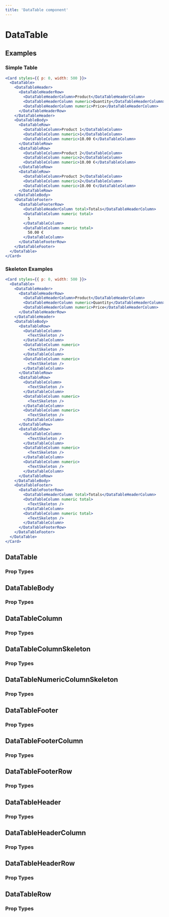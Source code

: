 ```yaml
---
title: 'DataTable component'
---
```


# DataTable

## Examples

### Simple Table

```jsx live=true
<Card styles={{ p: 0, width: 500 }}>
  <DataTable>
    <DataTableHeader>
      <DataTableHeaderRow>
        <DataTableHeaderColumn>Product</DataTableHeaderColumn>
        <DataTableHeaderColumn numeric>Quantity</DataTableHeaderColumn>
        <DataTableHeaderColumn numeric>Price</DataTableHeaderColumn>
      </DataTableHeaderRow>
    </DataTableHeader>
    <DataTableBody>
      <DataTableRow>
        <DataTableColumn>Product 1</DataTableColumn>
        <DataTableColumn numeric>1</DataTableColumn>
        <DataTableColumn numeric>10.00 €</DataTableColumn>
      </DataTableRow>
      <DataTableRow>
        <DataTableColumn>Product 2</DataTableColumn>
        <DataTableColumn numeric>2</DataTableColumn>
        <DataTableColumn numeric>10.00 €</DataTableColumn>
      </DataTableRow>
      <DataTableRow>
        <DataTableColumn>Product 3</DataTableColumn>
        <DataTableColumn numeric>2</DataTableColumn>
        <DataTableColumn numeric>10.00 €</DataTableColumn>
      </DataTableRow>
    </DataTableBody>
    <DataTableFooter>
      <DataTableFooterRow>
        <DataTableHeaderColumn total>Totals</DataTableHeaderColumn>
        <DataTableColumn numeric total>
          5
        </DataTableColumn>
        <DataTableColumn numeric total>
          50.00 €
        </DataTableColumn>
      </DataTableFooterRow>
    </DataTableFooter>
  </DataTable>
</Card>
```

### Skeleton Examples

```jsx live=true
<Card styles={{ p: 0, width: 500 }}>
  <DataTable>
    <DataTableHeader>
      <DataTableHeaderRow>
        <DataTableHeaderColumn>Product</DataTableHeaderColumn>
        <DataTableHeaderColumn numeric>Quantity</DataTableHeaderColumn>
        <DataTableHeaderColumn numeric>Price</DataTableHeaderColumn>
      </DataTableHeaderRow>
    </DataTableHeader>
    <DataTableBody>
      <DataTableRow>
        <DataTableColumn>
          <TextSkeleton />
        </DataTableColumn>
        <DataTableColumn numeric>
          <TextSkeleton />
        </DataTableColumn>
        <DataTableColumn numeric>
          <TextSkeleton />
        </DataTableColumn>
      </DataTableRow>
      <DataTableRow>
        <DataTableColumn>
          <TextSkeleton />
        </DataTableColumn>
        <DataTableColumn numeric>
          <TextSkeleton />
        </DataTableColumn>
        <DataTableColumn numeric>
          <TextSkeleton />
        </DataTableColumn>
      </DataTableRow>
      <DataTableRow>
        <DataTableColumn>
          <TextSkeleton />
        </DataTableColumn>
        <DataTableColumn numeric>
          <TextSkeleton />
        </DataTableColumn>
        <DataTableColumn numeric>
          <TextSkeleton />
        </DataTableColumn>
      </DataTableRow>
    </DataTableBody>
    <DataTableFooter>
      <DataTableFooterRow>
        <DataTableHeaderColumn total>Totals</DataTableHeaderColumn>
        <DataTableColumn numeric total>
          <TextSkeleton />
        </DataTableColumn>
        <DataTableColumn numeric total>
          <TextSkeleton />
        </DataTableColumn>
      </DataTableFooterRow>
    </DataTableFooter>
  </DataTable>
</Card>
```

## DataTable

### Prop Types

<PropTypes component="DataTable" />

## DataTableBody

### Prop Types

<PropTypes component="DataTableBody" />

## DataTableColumn

### Prop Types

<PropTypes component="DataTableColumn" />

## DataTableColumnSkeleton

### Prop Types

<PropTypes component="DataTableColumnSkeleton" />

## DataTableNumericColumnSkeleton

### Prop Types

<PropTypes component="DataTableNumericColumnSkeleton" />

## DataTableFooter

### Prop Types

<PropTypes component="DataTableFooter" />

## DataTableFooterColumn

### Prop Types

<PropTypes component="DataTableFooterColumn" />

## DataTableFooterRow

### Prop Types

<PropTypes component="DataTableFooterRow" />

## DataTableHeader

### Prop Types

<PropTypes component="DataTableHeader" />

## DataTableHeaderColumn

### Prop Types

<PropTypes component="DataTableHeaderColumn" />

## DataTableHeaderRow

### Prop Types

<PropTypes component="DataTableHeaderRow" />

## DataTableRow

### Prop Types

<PropTypes component="DataTableRow" />
